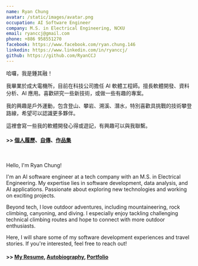 ```yaml
---
name: Ryan Chung
avatar: /static/images/avatar.png
occupation: AI Software Engineer
company: M.S. in Electrical Engineering, NCKU
email: ryanccj@gmail.com
phone: +886 958551270
facebook: https://www.facebook.com/ryan.chung.146
linkedin: https://www.linkedin.com/in/ryanccj/
github: https://github.com/RyanCCJ
---
```


哈囉，我是鍾其融！

我畢業於成大電機所，目前在科技公司擔任 AI 軟體工程師。擅長軟體開發、資料分析、AI 應用。喜歡研究一些新技術，或做一些有趣的專案。

我的興趣是戶外運動，包含登山、攀岩、溯溪、潛水，特別喜歡具挑戰的技術攀登路線，希望可以認識更多夥伴。

這裡會寫一些我的軟體開發心得或遊記，有興趣可以與我聯繫。

#### >> [個人履歷](https://ryanccj.github.io/blog/resume)、[自傳](https://ryanccj.github.io/blog/autobiography)、[作品集](https://ryanccj.github.io/projects)

<br/>

Hello, I'm Ryan Chung!

I'm an AI software engineer at a tech company with an M.S. in Electrical Engineering. 
My expertise lies in software development, data analysis, and AI applications. 
Passionate about exploring new technologies and working on exciting projects.

Beyond tech, I love outdoor adventures, including mountaineering, rock climbing, canyoning, and diving. 
I especially enjoy tackling challenging technical climbing routes and hope to connect with more outdoor enthusiasts.

Here, I will share some of my software development experiences and travel stories. 
If you're interested, feel free to reach out!

#### >> [My Resume](https://ryanccj.github.io/blog/resume), [Autobiography](https://ryanccj.github.io/blog/autobiography), [Portfolio](https://ryanccj.github.io/projects)
